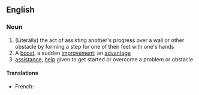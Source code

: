 ==English==
===Noun===
{{infl|en|noun|head=[[leg]] [[up]]}}
#(Literally) the act of assisting another's progress over a wall or other obstacle by forming a step for one of their feet with one's hands
#A [[boost]], a sudden [[improvement]]; an [[advantage]]
#[[assistance]], [[help]] given to get started or overcome a problem or obstacle

====Translations====
{{trans-top|forming a step with one's hands}}
* French: {{t+|fr|courte échelle|f}}
{{trans-bottom}}